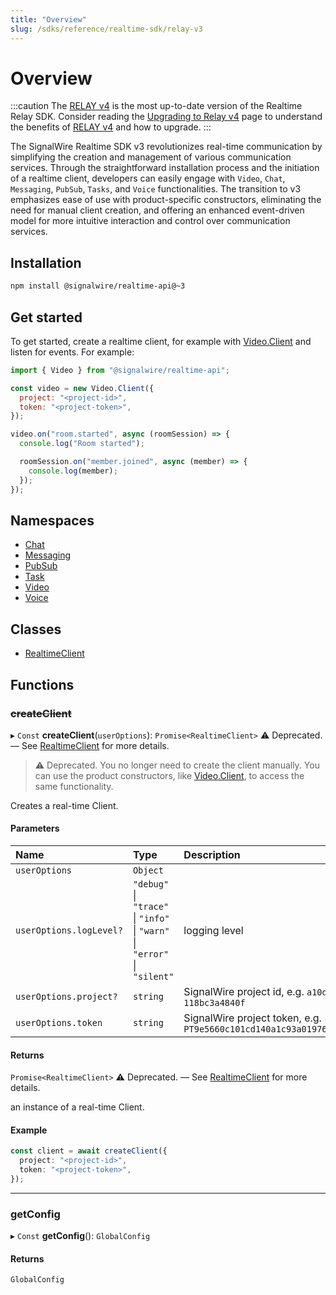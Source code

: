 ```yaml
---
title: "Overview"
slug: /sdks/reference/realtime-sdk/relay-v3
---
```


# Overview

:::caution
The [RELAY v4](/sdks/reference/realtime-sdk/relay-v4) is the most up-to-date version of the Realtime Relay SDK.
Consider reading the [Upgrading to Relay v4](/sdks/reference/realtime-sdk/guides/upgrading-to-relay-v4) page to understand the benefits of
[RELAY v4](/sdks/reference/realtime-sdk/relay-v4) and how to upgrade.
:::

The SignalWire Realtime SDK v3 revolutionizes real-time communication by simplifying the creation
and management of various communication services.
Through the straightforward installation process and the initiation of a realtime client,
developers can easily engage with `Video`, `Chat`, `Messaging`, `PubSub`, `Tasks`, and `Voice` functionalities.
The transition to v3 emphasizes ease of use with product-specific constructors, eliminating the need for manual client creation,
and offering an enhanced event-driven model for more intuitive interaction and control over communication services.

## Installation

```bash npm2yarn
npm install @signalwire/realtime-api@~3
```

## Get started

To get started, create a realtime client, for example with [Video.Client](./video/video-roomsession.mdx) and listen for events. For example:

```javascript
import { Video } from "@signalwire/realtime-api";

const video = new Video.Client({
  project: "<project-id>",
  token: "<project-token>",
});

video.on("room.started", async (roomSession) => {
  console.log("Room started");

  roomSession.on("member.joined", async (member) => {
    console.log(member);
  });
});
```

## Namespaces

- [Chat](./chat/index.mdx)
- [Messaging](./messaging/index.mdx)
- [PubSub](./pubsub/index.mdx)
- [Task](./task/index.mdx)
- [Video](./video/index.mdx)
- [Voice](./voice/index.mdx)

## Classes

- [RealtimeClient](./realtimeclient/index.mdx)

## Functions

### ~~createClient~~

▸ `Const` **createClient**(`userOptions`): `Promise<RealtimeClient>` ⚠️ Deprecated. — See [RealtimeClient](./realtimeclient/index.mdx) for more details.

> ⚠️ Deprecated.
> You no longer need to create the client manually. You can use the product constructors, like [Video.Client](./video/video-roomsession.mdx), to access the same functionality.

Creates a real-time Client.

#### Parameters

| Name                    | Type                                                                      | Description                                                                                    |
| :---------------------- | :------------------------------------------------------------------------ | :--------------------------------------------------------------------------------------------- |
| `userOptions`           | `Object`                                                                  |                                                                                                |
| `userOptions.logLevel?` | `"debug"` \| `"trace"` \| `"info"` \| `"warn"` \| `"error"` \| `"silent"` | logging level                                                                                  |
| `userOptions.project?`  | `string`                                                                  | SignalWire project id, e.g. <code>a10d8a9f-2166-4e82-56ff-118bc3a4840f</code>                  |
| `userOptions.token`     | `string`                                                                  | SignalWire project token, e.g. <code>PT9e5660c101cd140a1c93a0197640a369cf5f16975a0079c9</code> |

#### Returns

`Promise<RealtimeClient>` ⚠️ Deprecated. — See [RealtimeClient](./realtimeclient/index.mdx) for more details.

an instance of a real-time Client.

#### Example

```typescript
const client = await createClient({
  project: "<project-id>",
  token: "<project-token>",
});
```

---

### getConfig

▸ `Const` **getConfig**(): `GlobalConfig`

#### Returns

`GlobalConfig`

